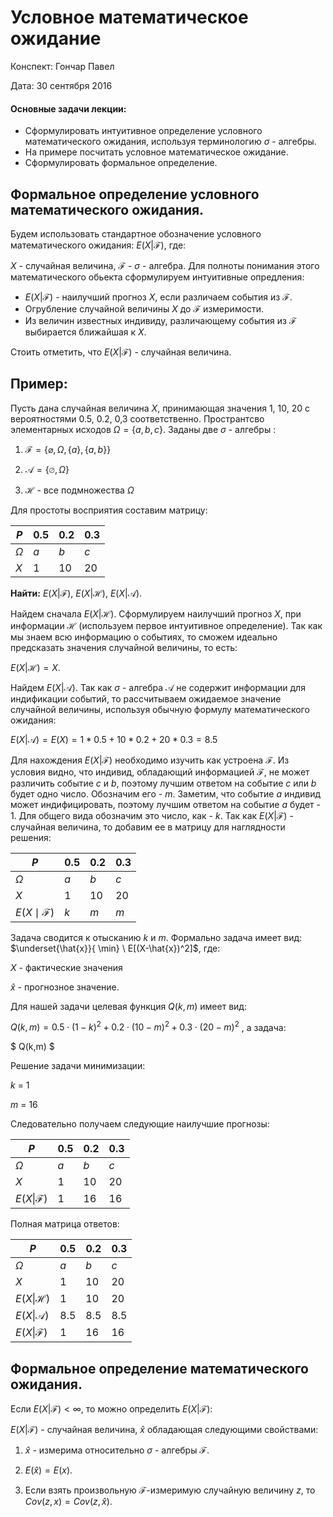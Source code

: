 # Условное математическое ожидание {#expected_value_definition}

Конспект: Гончар Павел

Дата: 30 сентября 2016

#### Основные задачи лекции:

+ Сформулировать интуитивное определение условного математического ожидания, используя терминологию $\sigma$ - алгебры.
+ На примере посчитать условное математическое ожидание.
+ Сформулировать формальное определение.

## Формальное определение условного математического ожидания.
 
Будем использовать стандартное обозначение условного математического ожидания: 
$E(X| \mathcal{F})$, где:

$X$ - случайная величина, $\mathcal{F}$ - $\sigma$ - алгебра. Для полноты понимания этого математического обьекта сформулируем интуитивные опредления:

+ $E(X| \mathcal{F})$ - наилучший прогноз $Х$, если различаем события из $\mathcal{F}$.
+ Огрубление случайной величины $Х$ до $\mathcal{F}$ измеримости.
+ Из величин известных индивиду, различающему события из $\mathcal{F}$ выбирается ближайшая к $Х$.

Стоить отметить, что $E(X| \mathcal{F})$ - случайная величина.

## Пример:

Пусть дана случайная величина $X$, принимающая значения 1, 10, 20 с вероятностями 0.5, 0.2, 0,3 соответственно. Пространтсво элементарных исходов $\Omega = \{a, b, c \}$. Заданы две $\sigma$ - алгебры :

1. $\mathcal{F} = \{\varnothing, \Omega, \{a\}, \{a, b\}\}$

2. $\mathcal{A} = \{\varnothing, \Omega\}$

3. $\mathcal{H}$ - все подмножества $\Omega$

Для простоты восприятия составим матрицу:

$P$ | 0.5 | 0.2 | 0.3 |
--- | --- | --- | --- |
$\Omega$ | $a$| $b$ | $c$ |
$X$ | 1 | 10 | 20|

**Найти:** $E(X| \mathcal{F})$, $E(X| \mathcal{H})$, $E(X| \mathcal{A})$.

Найдем сначала $E(X| \mathcal{H})$. Сформулируем наилучший прогноз $X$, при информации $\mathcal{H}$ (используем первое интуитивное определение). Так как мы знаем всю информацию о событиях, то сможем идеально предсказать значения случайной величины, то есть:

$E(X| \mathcal{H}) = X$.

Найдем $E(X| \mathcal{A})$. Так как $\sigma$ - алгебра $\mathcal{A}$ не содержит информации для индификации событий, то рассчитываем ожидаемое значение случайной величины, используя обычную формулу математического ожидания:

$E(X| \mathcal{A})=E(X) = 1 * 0.5 + 10 * 0.2 + 20 * 0.3 = 8.5$

Для нахождения $E(X| \mathcal{F})$ необходимо изучить как устроена $\mathcal{F}$.
Из условия видно, что индивид, обладающий информацией $\mathcal{F}$, не может различить событие $c$ и  $b$, поэтому лучшим ответом на событие $c$ или $b$ будет одно число. Обозначим его - $m$. Заметим, что событие $a$ индивид может индифицировать, поэтому лучшим ответом на событие $a$ будет - 1. Для общего вида обозначим это число, как - $k$. Так как $E(X| \mathcal{F})$ - случайная величина, то добавим ее в матрицу для наглядности решения:
 
$P$ | 0.5 | 0.2 | 0.3 |
--- | --- | --- | --- |
$\Omega$ | $a$| $b$ | $c$ |
$X$ | 1 | 10 | 20|
$E(X\mid\mathcal{F})$ | $k$ | $m$ | $m$ |

Задача сводится к отысканию $k$ и  $m$. Формально задача имеет вид:
$\underset{\hat{x}}{ \min} \ E[(X-\hat{x})^2]$, где:

$X$ - фактические значения

$\hat{x}$ - прогнозное значение.

Для нашей задачи целевая функция $Q(k,m)$ имеет вид:

$Q(k,m) = 0.5 \cdot (1 - k)^2 + 0.2 \cdot (10 - m)^2 + 0.3 \cdot (20 - m)^2$ ,  а задача:


 $\underset{k,m}{ \min}  Q(k,m) $

Решение задачи минимизации: 

$k$ = 1

$m$ = 16

Следовательно получаем следующие наилучшие прогнозы:

$P$ | 0.5 | 0.2 | 0.3 |
---|----|--------|-----|
$\Omega$ | $a$| $b$ | $c$ |
$X$ | 1 | 10 | 20|
$E(X| \mathcal{F})$ | 1 | 16 | 16 |

Полная матрица ответов:

$P$ | 0.5 | 0.2 | 0.3 |
--- | --- | --- | --- |
$\Omega$ | $a$| $b$ | $c$ |
$X$ | 1 | 10 | 20|
$E(X| \mathcal{H})$ | 1 | 10 | 20 |
$E(X| \mathcal{A})$ | 8.5 | 8.5 | 8.5 |
$E(X| \mathcal{F})$ | 1 | 16 | 16 |

## Формальное определение математического ожидания.
Если $E(X| \mathcal{F}) < \infty$, то можно определить $E(X| \mathcal{F})$:

$E(X| \mathcal{F})$ - случайная величина, $\hat{x}$ обладающая следующими свойствами:

1. $\hat{x}$ - измерима относительно $\sigma$ - алгебры $\mathcal{F}$.

2. $E(\hat{x}) = E(x)$.

3. Если взять произвольную  $\mathcal{F}$-измеримую случайную величину $z$, то  $Сov(z,x) = Сov(z, \hat{x})$.
 
